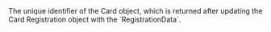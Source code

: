 <ResponseField name="CardId" type="string" >    
The unique identifier of the Card object, which is returned after updating the Card Registration object with the `RegistrationData`.  
</ResponseField>
